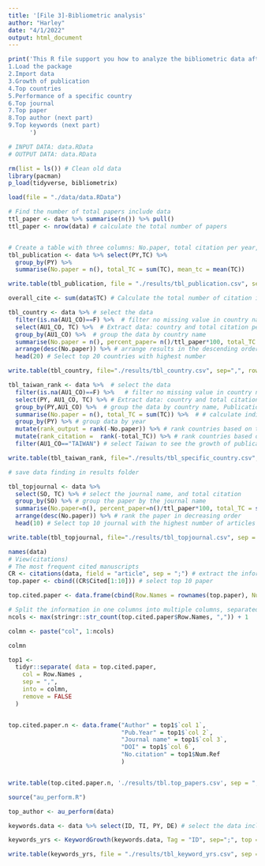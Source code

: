 ---
title: '[File 3]-Bibliometric analysis'
author: "Harley"
date: "4/1/2022"
output: html_document
---

```{r How to use the File 3}
print('This R file support you how to analyze the bibliometric data after cleaning data. The code script is organized by the following structure: 
1.Load the package
2.Import data
3.Growth of publication
4.Top countries
5.Performance of a specific country
6.Top journal
7.Top paper
8.Top author (next part)
9.Top keywords (next part) 
      ')

# INPUT DATA: data.RData
# OUTPUT DATA: data.RData 

```

```{r 1.Load the package}
rm(list = ls()) # Clean old data
library(pacman)
p_load(tidyverse, bibliometrix) 
```


```{r 2.Import data}

load(file = "./data/data.RData")

```


```{r 3.Growth of publication}

# Find the number of total papers include data
ttl_paper <- data %>% summarise(n()) %>% pull()
ttl_paper <- nrow(data) # calculate the total number of papers


# Create a table with three columns: No.paper, total citation per year, average citation per year
tbl_publication <- data %>% select(PY,TC) %>% 
  group_by(PY) %>% 
  summarise(No.paper = n(), total_TC = sum(TC), mean_tc = mean(TC)) 

write.table(tbl_publication, file = "./results/tbl_publication.csv", sep=",", row.names = F) # save the table results in the folder named "results"

``` 

```{r 3.Top countries }

overall_cite <- sum(data$TC) # Calculate the total number of citation in database. 

tbl_country <- data %>% # select the data
  filter(is.na(AU1_CO)==F) %>%  # filter no missing value in country name 
  select(AU1_CO, TC) %>%  # Extract data: country and total citation per paper
  group_by(AU1_CO) %>%  # group the data by country name
  summarise(No.paper = n(), percent_paper= n()/ttl_paper*100, total_TC = sum(TC), percent_citation=sum(TC)/overall_cite*100  ,average_cit = mean(TC) ) %>% # calculate indicators in table: No.paper, % percentate in whole data, total citation for a specific country, average number of citation per paper in a country
  arrange(desc(No.paper)) %>% # arrange results in the descending order of No.paper published in a country
  head(20) # Select top 20 countries with highest number

write.table(tbl_country, file="./results/tbl_country.csv", sep=",", row.names = F ) # Save the results. 

```

```{r 5.Performance of a specific country}

tbl_taiwan_rank <- data %>%  # select the data
  filter(is.na(AU1_CO)==F) %>%   # filter no missing value in country name 
  select(PY, AU1_CO, TC) %>% # Extract data: country and total citation per paper, publication year
  group_by(PY,AU1_CO) %>%  # group the data by country name, Publication year
  summarise(No.paper = n(), total_TC = sum(TC)) %>%  # # calculate indicators in table: No.paper, total of citation 
  group_by(PY) %>% # group data by year
  mutate(rank_output = rank(-No.paper)) %>% # rank countries based on the total number of paper published. 
  mutate(rank_citation =  rank(-total_TC)) %>% # rank countries based on the rank citation
  filter(AU1_CO=="TAIWAN") # select Taiwan to see the growth of publication over years.

write.table(tbl_taiwan_rank, file="./results/tbl_specific_country.csv", sep=",", row.names = F ) 

# save data finding in results folder

``` 


```{r 6.Top journal}

tbl_topjournal <- data %>% 
  select(SO, TC) %>% # select the journal name, and total citation
  group_by(SO) %>% # group the paper by the journal name
  summarise(No.paper=n(), percent_paper=n()/ttl_paper*100, total_TC = sum(TC), percent_citation=sum(TC)/overall_cite*100  ,average_cit = mean(TC) ) %>%  # calculate the indicators for table
  arrange(desc(No.paper)) %>% # rank the paper in decreasing order 
  head(10) # Select top 10 journal with the highest number of articles

write.table(tbl_topjournal, file="./results/tbl_topjournal.csv", sep = ",", row.names = F)

```

```{r 7.Top paper}
names(data)
# View(citations)
# The most frequent cited manuscripts
CR <- citations(data, field = "article", sep = ";") # extract the information of paper with citation
top.paper <- cbind((CR$Cited[1:10])) # select top 10 paper

top.cited.paper <- data.frame(cbind(Row.Names = rownames(top.paper), Num.Ref= top.paper[,1] )) # tranform format into data frame

# Split the information in one columns into multiple columns, separated by ","
ncols <- max(stringr::str_count(top.cited.paper$Row.Names, ",")) + 1

colmn <- paste("col", 1:ncols)

colmn

top1 <-
  tidyr::separate( data = top.cited.paper,
    col = Row.Names ,
    sep = ",",
    into = colmn,
    remove = FALSE
  )


top.cited.paper.n <- data.frame("Author" = top1$`col 1`,
                                "Pub.Year" = top1$`col 2`,
                                "Journal name" = top1$`col 3`,
                                "DOI" = top1$`col 6`,
                                "No.citation" = top1$Num.Ref
                                )


write.table(top.cited.paper.n, './results/tbl.top_papers.csv', sep = ",")

```


```{r Top author}
source("au_perform.R")

top_author <- au_perform(data) 

```

```{r Top keywords}

keywords.data <- data %>% select(ID, TI, PY, DE) # select the data include in the study

keywords_yrs <- KeywordGrowth(keywords.data, Tag = "ID", sep=";", top = 50, cdf = T) # find top 50 key words over years. 

write.table(keywords_yrs, file = "./results/tbl_keyword_yrs.csv", sep = ",", row.names = F) # save table names. 

``` 

